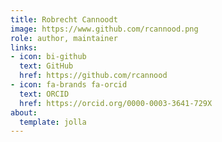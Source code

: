 ```yaml
---
title: Robrecht Cannoodt
image: https://www.github.com/rcannood.png
role: author, maintainer
links:
- icon: bi-github
  text: GitHub
  href: https://github.com/rcannood
- icon: fa-brands fa-orcid
  text: ORCID
  href: https://orcid.org/0000-0003-3641-729X
about:
  template: jolla
---
```


